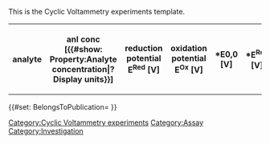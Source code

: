 <noinclude>
This is the Cyclic Voltammetry experiments template.
</noinclude>
<includeonly><table class="wikitable" title="">
<tr>
<th title="analyte (catalyst)">analyte</th>
<th title="analyte concentration [mM]">anl conc [{{#show: Property:Analyte concentration|?Display units}}]</th>
<th title="Reduction potential">reduction potential E<sup>Red</sup> [V]</th>
<th title="Oxidation potential">oxidation potential E<sup>Ox</sup> [V]</th>
<th title="E0,0 [V]">*E0,0 [V]</th>
<th title="ERed [V]">*E<sup>Red</sup> [V]</th>
<th title="EOx [V]">*E<sup>Ox</sup> [V]</th>
<th title="solvent">solvent</th>
<th title="solvent volume [ml]" property="hidden">solvent vol [{{#show: Property:Solvent volume|?Display units}}]</th>
<th title="electrolyte">electrolyte</th>
<th title="electrolyte purity">electrolyte purity</th>
<th title="electrolyte concentration [M]" property="hidden">el conc [{{#show: Property:Electrolyte concentration|?Display units}}]</th>
<th title="internal reference compound">int ref comp</th>
<th title="scan rate [mV s-1]" property="hidden">scan rate [{{#show: Property:Scan rate|?Display units}}]</th>
<th title="scan number">scan number</th>
<th title="potential window" property="hidden">potential window</th>
<th title="scan direction" property="hidden">scan dir</th>
<th title="gas (atmosphere)">gas</th>
<th title="temperature [° C]" property="hidden">T [{{#show: Property:Temperature|?Display units}}]</th>
<th title="condition (wavelength [nm] or dark)" property="hidden">condition [nm]</th>
<th title="working electrode (type and material)">WE</th>
<th title="WE SA [mm²]" property="hidden">WE SA [{{#show: Property:Working electrode surface area|?Display units}}]</th>
<th title="counter electrode" property="hidden">CE</th>
<th title="reference electrode">RE</th>
<th title="details" property="hidden">Details</th>
<th title="include" property="hidden">include</th>
</tr>
{{{experiments|}}}
</table>
{{#set: BelongsToPublication={{BASEPAGENAME}} }}
[[Category:Cyclic Voltammetry experiments]]
[[Category:Assay]]
[[Category:Investigation]]</includeonly>